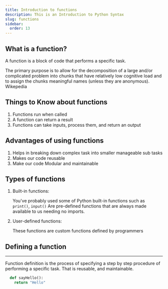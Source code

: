 ```yaml
---
title: Introduction to functions
description: This is an Introduction to Python Syntax
slug: functions
sidebar:
  order: 13
---
```



## What is a function?

A function is a block of code that performs a specific task.

<Aside title="note" type="note">
  The primary purpose is to allow for the decomposition of a large and/or
  complicated problem into chunks that have relatively low cognitive load and to
  assign the chunks meaningful names (unless they are anonymous). Wikepedia
</Aside>

## Things to Know about functions

1. Functions run when called
2. A function can return a result
3. Functions can take inputs, process them, and return an output

## Advantages of using functions

1. Helps in breaking down complex task into smaller manageable sub tasks
2. Makes our code reusable
3. Make our code Modular and maintainable

## Types of functions

1. Built-in functions:

   You've probably used some of Python built-in functions such as `print()`, `input()`
   Are pre-defined functions that are always made available to us needing no imports.

2. User-defined functions:

   These functions are custom functions defined by programmers

## Defining a function

---

Function definition is the process of specifying a step by step procedure of performing a specific task.
That is reusable, and maintainable.

```py
  def sayHello():
    return "Hello"
```
